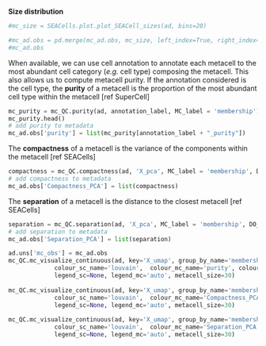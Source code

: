 
**Size distribution**
```python
#mc_size = SEACells.plot.plot_SEACell_sizes(ad, bins=20)

#mc_ad.obs = pd.merge(mc_ad.obs, mc_size, left_index=True, right_index=True)
#mc_ad.obs
```

When available, we can use cell annotation to annotate each metacell to the most abundant cell category (*e.g.* cell type) composing the metacell. 
This also allows us to compute metacell purity. If the annotation considered is the cell type, the **purity** of a metacell is the proportion of the most abundant cell type within the metacell [ref SuperCell]
```python
mc_purity = mc_QC.purity(ad, annotation_label, MC_label = 'membership')
mc_purity.head()
# add purity to metadata
mc_ad.obs['purity'] = list(mc_purity[annotation_label + "_purity"])
```

The **compactness** of a metacell is the variance of the components within the metacell [ref SEACells]
```python
compactness = mc_QC.compactness(ad, 'X_pca', MC_label = 'membership', DO_DC = False, name = 'Compactness_PCA', n_comp=10)['Compactness_PCA']
# add compactness to metadata
mc_ad.obs['Compactness_PCA'] = list(compactness)
```


The **separation** of a metacell is the distance to the closest metacell [ref SEACells]
```python
separation = mc_QC.separation(ad, 'X_pca', MC_label = 'membership', DO_DC = False, name = 'Separation_PCA', n_comp=10)['Separation_PCA']
# add separation to metadata
mc_ad.obs['Separation_PCA'] = list(separation)
```


<!-- The **inner normalized variance (INV)** of a metacell is the mean-normalized variance of gene expression within the metacell [ref MC-2] -->
<!-- ```{python, warning = FALSE, message = FALSE, result = FALSE, eval = FALSE} -->
<!-- mc_INV = mc_QC.mc_inner_normalized_var(ad, MC_label = 'membership') -->

<!-- mc_INV_val = mc_INV.quantile(0.95, axis=1, numeric_only=True) -->
<!-- mc_INV_val = pd.DataFrame(mc_INV_val.transpose()).set_axis(['INV'], axis=1, inplace=False) -->
<!-- # add INV to metadata -->
<!-- mc_ad.obs['INV'] = list(mc_INV_val["INV"]) -->
<!-- ``` -->

```python
ad.uns['mc_obs'] = mc_ad.obs
mc_QC.mc_visualize_continuous(ad, key='X_umap', group_by_name='membership', 
             colour_sc_name='louvain',  colour_mc_name='purity', colour_metacells=True,
             legend_sc=None, legend_mc='auto', metacell_size=30)
             
mc_QC.mc_visualize_continuous(ad, key='X_umap', group_by_name='membership', 
             colour_sc_name='louvain',  colour_mc_name='Compactness_PCA', colour_metacells=True, 
             legend_sc=None, legend_mc='auto', metacell_size=30)   
             
mc_QC.mc_visualize_continuous(ad, key='X_umap', group_by_name='membership', 
             colour_sc_name='louvain',  colour_mc_name='Separation_PCA', colour_metacells=True, 
             legend_sc=None, legend_mc='auto', metacell_size=30)   

```
